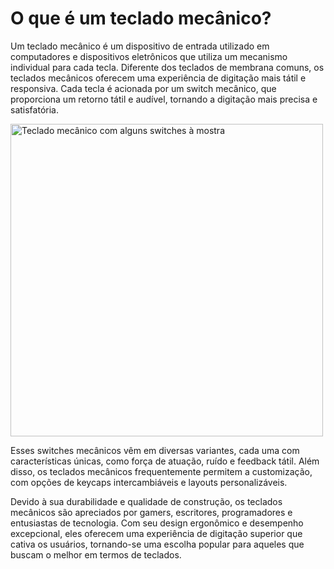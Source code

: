 # O que é um teclado mecânico? 

Um teclado mecânico é um dispositivo de entrada utilizado em computadores e dispositivos eletrônicos que utiliza um mecanismo individual para cada tecla. Diferente dos teclados de membrana comuns, os teclados mecânicos oferecem uma experiência de digitação mais tátil e responsiva. Cada tecla é acionada por um switch mecânico, que proporciona um retorno tátil e audível, tornando a digitação mais precisa e satisfatória.
<br/>
 
<img src="https://raw.githubusercontent.com/lucianodiisouza/keebsbr/main/assets/images/mechanical-keyboard-switches.jpg" alt="Teclado mecânico com alguns switches à mostra" width="500" />


Esses switches mecânicos vêm em diversas variantes, cada uma com características únicas, como força de atuação, ruído e feedback tátil. Além disso, os teclados mecânicos frequentemente permitem a customização, com opções de keycaps intercambiáveis e layouts personalizáveis.

Devido à sua durabilidade e qualidade de construção, os teclados mecânicos são apreciados por gamers, escritores, programadores e entusiastas de tecnologia. Com seu design ergonômico e desempenho excepcional, eles oferecem uma experiência de digitação superior que cativa os usuários, tornando-se uma escolha popular para aqueles que buscam o melhor em termos de teclados.
